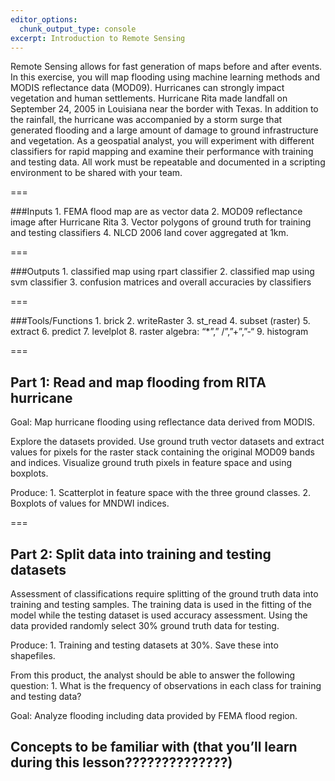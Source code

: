 ```yaml
---
editor_options: 
  chunk_output_type: console
excerpt: Introduction to Remote Sensing
---
```


Remote Sensing allows for fast generation of maps before and after events. In this exercise, you will map flooding using machine learning methods and MODIS reflectance data (MOD09). Hurricanes can strongly impact vegetation and human settlements. Hurricane Rita made landfall on September 24, 2005 in Louisiana near the border with Texas. In addition to the rainfall, the hurricane was accompanied by a storm surge that generated flooding and a large amount of damage to ground infrastructure and vegetation. As a geospatial analyst, you will experiment with different classifiers for rapid mapping and examine their performance with training and testing data. All work must be repeatable and documented in a scripting environment to be shared with your team.

===

###Inputs
  1. FEMA flood map are as vector data
  2. MOD09 reflectance image after Hurricane Rita
  3. Vector polygons of ground truth for training and testing classifiers
  4. NLCD 2006 land cover aggregated at 1km.

===

###Outputs
	1. classified map using rpart classifier
	2. classified map using svm classifier
  3. confusion matrices and overall accuracies by classifiers 
  
===
             
###Tools/Functions
  1. brick
	2. writeRaster
	3. st_read
  4. subset (raster)
	5. extract
  6. predict
	7. levelplot
	8. raster algebra: “*”,” /”,”+”,”-“
  9. histogram
	 
===

## Part 1: Read and map flooding from RITA hurricane  

Goal: Map hurricane flooding using reflectance data derived from MODIS.  

Explore the datasets provided. Use ground truth vector datasets and extract values for pixels for the raster stack containing the original MOD09 bands and indices. Visualize ground truth pixels in feature space and using boxplots.

Produce:
1.	Scatterplot in feature space with the three ground classes.
2.	Boxplots of values for MNDWI indices.

===

## Part 2: Split data into training and testing datasets 

Assessment of classifications require splitting of the ground truth data into training and testing samples. The training data is used in the fitting of the model while the testing dataset is used accuracy assessment. Using the data provided randomly select 30% ground truth data for testing.

Produce:
1.	Training and testing datasets at 30%. Save these into shapefiles.

From this product, the analyst should be able to answer the following question:
1.	What is the frequency of observations in each class for training and testing data?


Goal: Analyze flooding including data provided by FEMA flood region.  


## Concepts to be familiar with (that you'll learn during this lesson??????????????)





